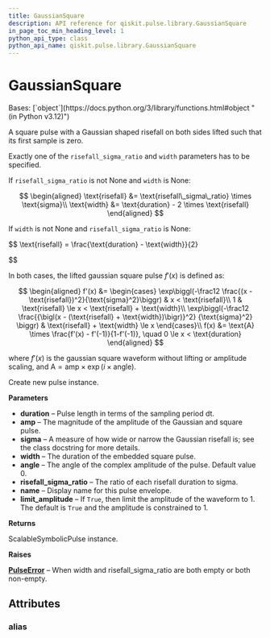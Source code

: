 ```yaml
---
title: GaussianSquare
description: API reference for qiskit.pulse.library.GaussianSquare
in_page_toc_min_heading_level: 1
python_api_type: class
python_api_name: qiskit.pulse.library.GaussianSquare
---
```


# GaussianSquare

<Class id="qiskit.pulse.library.GaussianSquare" isDedicatedPage={true} github="https://github.com/Qiskit/qiskit/tree/stable/1.1/qiskit/pulse/library/symbolic_pulses.py" signature="qiskit.pulse.library.GaussianSquare(*duration*, *amp*, *sigma*, *width=None*, *angle=0.0*, *risefall\_sigma\_ratio=None*, *name=None*, *limit\_amplitude=None*)" modifiers="class">
  Bases: [`object`](https://docs.python.org/3/library/functions.html#object "(in Python v3.12)")

  A square pulse with a Gaussian shaped risefall on both sides lifted such that its first sample is zero.

  Exactly one of the `risefall_sigma_ratio` and `width` parameters has to be specified.

  If `risefall_sigma_ratio` is not None and `width` is None:

$$
\begin{aligned}
\text{risefall} &= \text{risefall\_sigma\_ratio} \times \text{sigma}\\
\text{width} &= \text{duration} - 2 \times \text{risefall}
\end{aligned}
$$

  If `width` is not None and `risefall_sigma_ratio` is None:

$$
\text{risefall} = \frac{\text{duration} - \text{width}}{2}


$$

  In both cases, the lifted gaussian square pulse $f'(x)$ is defined as:

$$
\begin{aligned}
f'(x) &= \begin{cases}            \exp\biggl(-\frac12 \frac{(x - \text{risefall})^2}{\text{sigma}^2}\biggr)                & x < \text{risefall}\\
1                & \text{risefall} \le x < \text{risefall} + \text{width}\\
\exp\biggl(-\frac12                    \frac{{\bigl(x - (\text{risefall} + \text{width})\bigr)}^2}                          {\text{sigma}^2}                    \biggr)                & \text{risefall} + \text{width} \le x        \end{cases}\\
f(x) &= \text{A} \times \frac{f'(x) - f'(-1)}{1-f'(-1)},            \quad 0 \le x < \text{duration}
\end{aligned}
$$

  where $f'(x)$ is the gaussian square waveform without lifting or amplitude scaling, and $\text{A} = \text{amp} \times \exp\left(i\times\text{angle}\right)$.

  Create new pulse instance.

  **Parameters**

  *   **duration** – Pulse length in terms of the sampling period dt.
  *   **amp** – The magnitude of the amplitude of the Gaussian and square pulse.
  *   **sigma** – A measure of how wide or narrow the Gaussian risefall is; see the class docstring for more details.
  *   **width** – The duration of the embedded square pulse.
  *   **angle** – The angle of the complex amplitude of the pulse. Default value 0.
  *   **risefall\_sigma\_ratio** – The ratio of each risefall duration to sigma.
  *   **name** – Display name for this pulse envelope.
  *   **limit\_amplitude** – If `True`, then limit the amplitude of the waveform to 1. The default is `True` and the amplitude is constrained to 1.

  **Returns**

  ScalableSymbolicPulse instance.

  **Raises**

  [**PulseError**](pulse#qiskit.pulse.PulseError "qiskit.pulse.PulseError") – When width and risefall\_sigma\_ratio are both empty or both non-empty.

  ## Attributes

  ### alias

  <Attribute id="qiskit.pulse.library.GaussianSquare.alias" attributeValue="'GaussianSquare'" />
</Class>

